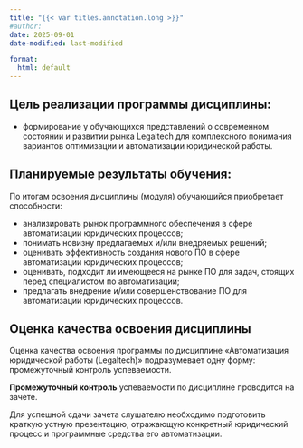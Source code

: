 ```yaml
---
title: "{{< var titles.annotation.long >}}"
#author:
date: 2025-09-01
date-modified: last-modified

format:
  html: default
---
```



## Цель реализации программы дисциплины:

- формирование у обучающихся представлений о современном состоянии и развитии рынка Legaltech для комплексного понимания вариантов оптимизации и автоматизации юридической работы.


## Планируемые результаты обучения:
По итогам освоения дисциплины (модуля) обучающийся приобретает способности:

- анализировать рынок программного обеспечения в сфере автоматизации юридических процессов;
- понимать новизну предлагаемых и/или внедряемых решений;
- оценивать эффективность создания нового ПО в сфере автоматизации юридических процессов;
- оценивать, подходит ли имеющееся на рынке ПО для задач, стоящих перед специалистом по автоматизации;
- предлагать внедрение и/или совершенствование ПО для автоматизации юридических процессов.


## Оценка качества освоения дисциплины
Оценка качества освоения программы по дисциплине &laquo;Автоматизация юридической работы (Legaltech)&raquo; подразумевает одну форму: промежуточный контроль успеваемости.

**Промежуточный контроль** успеваемости по дисциплине проводится на зачете.

Для успешной сдачи зачета слушателю необходимо подготовить краткую устную презентацию, отражающую конкретный юридический процесс и программные средства его автоматизации.
